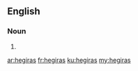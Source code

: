 ==English==

===Noun===
{{head|en|noun plural form}}

# {{plural of|hegira|lang=en}}

[[ar:hegiras]]
[[fr:hegiras]]
[[ku:hegiras]]
[[my:hegiras]]